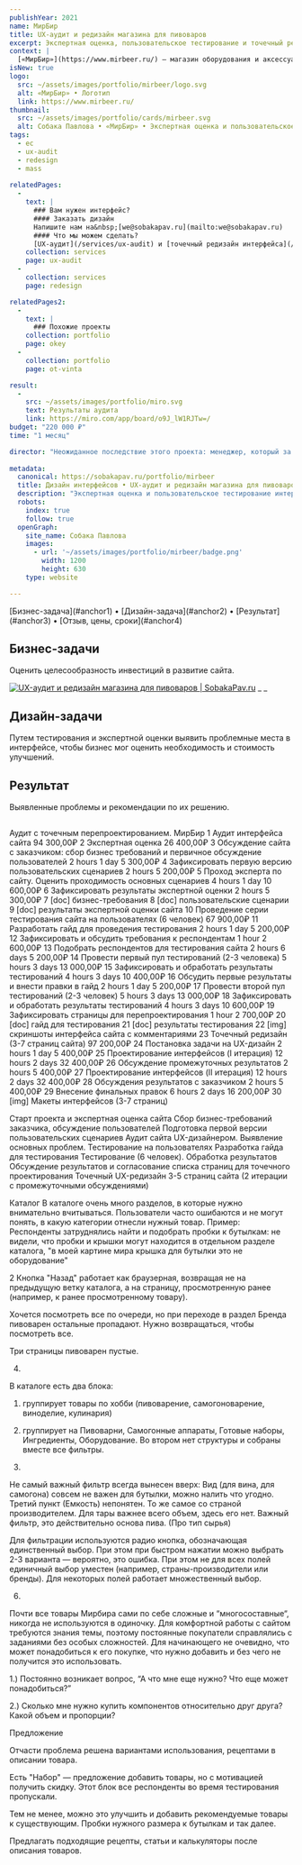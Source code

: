 ```yaml
---
publishYear: 2021
name: МирБир
title: UX-аудит и редизайн магазина для пивоваров
excerpt: Экспертная оценка, пользовательское тестирование и точечный редизайн интернет-магазина «МирБир»
context: |
  [«МирБир»](https://www.mirbeer.ru/) — магазин оборудования и аксессуаров для домашнего пиво- и сыроварения.
isNew: true
logo:
  src: ~/assets/images/portfolio/mirbeer/logo.svg
  alt: «МирБир» • Логотип
  link: https://www.mirbeer.ru/
thumbnail:
  src: ~/assets/images/portfolio/cards/mirbeer.svg
  alt: Собака Павлова • «МирБир» • Экспертная оценка и пользовательское тестирование интернет-магазина 
tags:
  - ec
  - ux-audit
  - redesign
  - mass
  
relatedPages:
  -
    text: |
      ### Вам нужен интерфейс?
      #### Заказать дизайн
      Напишите нам на&nbsp;[we@sobakapav.ru](mailto:we@sobakapav.ru) 
      #### Что мы можем сделать?
      [UX-аудит](/services/ux-audit) и [точечный редизайн интерфейса](/services/redesign), как в этом кейсе, и [многое другое](/services). 
    collection: services
    page: ux-audit
  -
    collection: services
    page: redesign

relatedPages2:
  -
    text: |
      ### Похожие проекты
    collection: portfolio
    page: okey
  - 
    collection: portfolio
    page: ot-vinta

result:
  -
    src: ~/assets/images/portfolio/miro.svg
    text: Результаты аудита
    link: https://miro.com/app/board/o9J_lW1RJTw=/
budget: "220 000 ₽"
time: "1 месяц"

director: "Неожиданное последствие этого проекта: менеджер, который за него отвечал, всерьез увлекся домашним пивоварением"
  
metadata:
  canonical: https://sobakapav.ru/portfolio/mirbeer
  title: Дизайн интерфейсов • UX-аудит и редизайн магазина для пивоваров
  description: "Экспертная оценка и пользовательское тестирование интернет-магазина «МирБир»"
  robots:
    index: true
    follow: true
  openGraph:
    site_name: Собака Павлова
    images:
      - url: '~/assets/images/portfolio/mirbeer/badge.png'
        width: 1200
        height: 630
    type: website

---
```



<TOC>
[Бизнес-задача](#anchor1) • [Дизайн-задача](#anchor2) • [Результат](#anchor3) • [Отзыв, цены, сроки](#anchor4)
</TOC>

## <a name="anchor1" />Бизнес-задачи

Оценить целесообразность инвестиций в развитие сайта.

<a href="/images/portfolio/mirbeer/1.png" target="_blank">![UX-аудит и редизайн магазина для пивоваров | SobakaPav.ru](~/assets/images/portfolio/mirbeer/1.png)</a>
_ _

## <a name="anchor2" />Дизайн-задачи

Путем тестирования и экспертной оценки выявить проблемные места в интерфейсе, чтобы бизнес мог оценить необходимость и стоимость улучшений.



## <a name="anchor3" />Результат

Выявленные проблемы и рекомендации по их решению.

## <a name="anchor5" />

Аудит с точечным перепроектированием. МирБир 
1 Аудит интерфейса сайта 94 300,00₽
2 Экспертная оценка 26 400,00₽
3 Обсуждение сайта с заказчиком: сбор бизнес требований и первичное
обсуждение пользователей
2 hours 1 day 5 300,00₽
4 Зафиксировать первую версию пользовательских сценариев 2 hours 5 200,00₽
5 Проход эксперта по сайту. Оценить проходимость основных сценариев 4 hours 1 day 10 600,00₽
6 Зафиксировать результаты экспертной оценки 2 hours 5 300,00₽
7 [doc] бизнес-требования
8 [doc] пользовательские сценарии
9 [doc] результаты экспертной оценки сайта
10 Проведение серии тестирования сайта на пользователях (6 человек) 67 900,00₽
11 Разработать гайд для проведения тестирования 2 hours 1 day 5 200,00₽
12 Зафиксировать и обсудить требования к респондентам 1 hour 2 600,00₽
13 Подобрать респондентов для тестирования сайта 2 hours 6 days 5 200,00₽
14 Провести первый пул тестирований (2-3 человека) 5 hours 3 days 13 000,00₽
15 Зафиксировать и обработать результаты тестирований 4 hours 3 days 10 400,00₽
16 Обсудить первые результаты и внести правки в гайд 2 hours 1 day 5 200,00₽
17 Провести второй пул тестирований (2-3 человек) 5 hours 3 days 13 000,00₽
18 Зафиксировать и обработать результаты тестирований 4 hours 3 days 10 600,00₽
19 Зафиксировать страницы для перепроектирования 1 hour 2 700,00₽
20 [doc] гайд для тестирования
21 [doc] результаты тестирования
22 [img] скриншоты интерфейса сайта с комментариями
23 Точечный редизайн (3-7 страниц сайта) 97 200,00₽
24 Постановка задачи на UX-дизайн 2 hours 1 day 5 400,00₽
25 Проектирование интерфейсов (I итерация) 12 hours 2 days 32 400,00₽
26 Обсуждение промежуточных результатов 2 hours 5 400,00₽
27 Проектирование интерфейсов (II итерация) 12 hours 2 days 32 400,00₽
28 Обсуждения результатов с заказчиком 2 hours 5 400,00₽
29 Внесение финальных правок 6 hours 2 days 16 200,00₽
30 [img] Макеты интерфейcов (3-7 страниц)


Старт проекта и экспертная оценка сайта
Сбор бизнес-требований заказчика, обсуждение пользователей
Подготовка первой версии пользовательских сценариев
Аудит сайта UX-дизайнером. Выявление основных проблем.
Тестирование на пользователях
Разработка гайда для тестирования
Тестирование (6 человек). Обработка результатов
Обсуждение результатов и согласование списка страниц для точечного проектирования 
Точечный UX-редизайн 3-5 страниц сайта (2 итерации с промежуточными обсуждениями)



Каталог
В каталоге очень много разделов, в которые нужно внимательно вчитываться. Пользователи часто ошибаются и не могут понять, в какую категории отнесли нужный товар. 
Пример: Респонденты затруднялись найти и подобрать пробки к бутылкам: не видели, что пробки и крышки могут находится в отдельном разделе каталога, "в моей картине мира крышка для бутылки это не оборудование"

2
Кнопка "Назад" работает как браузерная, возвращая не на предыдущую ветку каталога, а на страницу, просмотренную ранее (например, к ранее просмотренному товару).

Хочется посмотреть все по очереди, но при переходе в раздел Бренда пивоварен остальные пропадают. Нужно возвращаться, чтобы посмотреть все.

Три страницы пивоварен пустые.

4.
В каталоге есть два блока: 
1. группирует товары по хобби (пивоварение, самогоноварение, виноделие, кулинария) 
2. группирует на Пивоварни, Самогонные аппараты, Готовые наборы, Ингредиенты, Оборудование. 
Во втором нет структуры и собраны вместе все фильтры.

5.
Не самый важный фильтр всегда вынесен вверх:
Вид (для вина, для самогона) совсем не важен для бутылки, можно налить что угодно. Третий пункт (Емкость) непонятен.
То же самое со страной производителем.
Для тары важнее всего объем, здесь его нет.
Важный фильтр, это действительно основа пива. (Про тип сырья)

Для фильтрации используются радио кнопка, обозначающая единственный выбор. При этом при быстром нажатии можно выбрать 2-3 варианта — вероятно, это ошибка.
При этом не для всех полей единичный выбор уместен (например, страны-производители или бренды).
Для некоторых полей работает множественный выбор.

6.
Почти все товары Мирбира сами по себе сложные и “многосоставные“, никогда не используются в одиночку. Для комфортной работы с сайтом требуются знания темы, поэтому постоянные покупатели справлялись с заданиями без особых сложностей. Для начинающего не очевидно, что может понадобиться к его покупке, что нужно добавить и без чего не получится это использовать. 

1.) Постоянно возникает вопрос, “А что мне еще нужно? Что еще может понадобиться?”

2.) Сколько мне нужно купить компонентов относительно друг друга? Какой объем и пропорции?



Предложение

Отчасти проблема решена вариантами использования, рецептами в описании товара.

Есть "Набор" — предложение добавить товары, но с мотивацией получить скидку. Этот блок все респонденты во время тестирования пропускали.

Тем не менее, можно это улучшить и добавить рекомендуемые товары к существующим. Пробки нужного размера к бутылкам и так далее.

Предлагать подходящие рецепты, статьи и калькуляторы после описания товаров.
